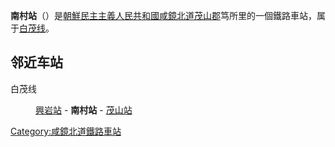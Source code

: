 {{not|南村万博站|板桥站 (广州)|南村站 (石家庄)}}
{{unreferenced|time=2015-02-06T04:37:06+00:00}}
{{朝鮮半島車站資訊
|公司色 = blue
|文字色 = 
|站名 = 南村站
|圖片 = 巡道工出品 photo by Xundaogong——朝鲜铁路白茂线南村站 Nan chun station in Baimao line - panoramio.jpg
|pxl = 280px
|圖片說明 =
|前一站 = [[興岩站|興岩]]
|前一站距離 = 7.1
|後一站距離 = 10.5
|後一站 = [[茂山站|茂山]]
|所屬路線 = [[白茂线|白茂线]]
|距離 = 181.2
|起點站 = [[白岩青年站|白岩青年]]
|諺文 = 남촌역
|朝鮮漢字 = 南村驛
|文觀部式 = Namcheon-yeok
|馬-賴式 = Namch'on-yŏk
|副站名 = 
|車站編號 = 
|停站路線數 = 
|所屬公司 = [[朝鮮民主主義人民共和國鐵道省|朝鮮民主主義人民共和國鐵道省]]
|所在地 =[[咸鏡北道|咸鏡北道]][[茂山郡|茂山郡]]笃所里
|車站構造 = 地面车站
|月台配置 = 
|啟用年月日 =
|廢站年月日 = 
|上下車人次 = 
|統計年度 = 
|轉車 = 
|備註 = 
|全寬備註 = 
}}

'''南村站'''（{{lang-ko|남촌역}}）是[[朝鮮民主主義人民共和國|朝鮮民主主義人民共和國]][[咸鏡北道|咸鏡北道]][[茂山郡|茂山郡]]笃所里的一個鐵路車站，属于[[白茂线|白茂线]]。

==邻近车站==
白茂线
:[[興岩站|興岩站]] - '''南村站''' - [[茂山站|茂山站]]

{{朝鲜铁路小作品}}

{{白茂线}}

[[Category:咸鏡北道鐵路車站|Category:咸鏡北道鐵路車站]]